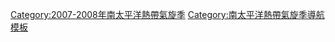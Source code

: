 {{South_Pacific_cyclone_season_bar_start
|year=2007－2008
}}
{{Hurricane_season_bar_button
|buttonspacing=0.25em
|intensity={{Storm_colour|depression}}
|stormname=01F
|strength=tropical depression
|linkname=2007－2008年南太平洋熱帶氣旋季#熱帶低氣壓01F
|storminitial=01F
}}
{{Hurricane_season_bar_button
|buttonspacing=0.25em
|intensity={{Storm_colour|depression}}
|stormname=02F
|strength=tropical depression
|linkname=2007－2008年南太平洋熱帶氣旋季#熱帶低氣壓02F
|storminitial=02F
}}
{{Hurricane_season_bar_button
|buttonspacing=0.25em
|intensity={{Storm_colour|depression}}
|stormname=03F
|strength=tropical depression
|linkname=2007－2008年南太平洋熱帶氣旋季#熱帶低氣壓03F
|storminitial=03F
}}
{{Hurricane_season_bar_button
|buttonspacing=0.25em
|intensity={{Storm_colour|cat3}}
|strength=tropical cyclone
|linkname=2007－2008年南太平洋熱帶氣旋季#熱帶氣旋Daman
|storminitial=D
}}
{{Hurricane_season_bar_button
|buttonspacing=0.25em
|intensity={{Storm_colour|depression}}
|stormname=05F
|strength=tropical depression
|linkname=2007－2008年南太平洋熱帶氣旋季#熱帶低氣壓05F
|storminitial=05F
}}
{{Hurricane_season_bar_button
|buttonspacing=0.25em
|intensity={{Storm_colour|depression}}
|stormname=06F
|strength=tropical disturbance
|linkname=2007－2008年南太平洋熱帶氣旋季#熱帶擾動06F
|storminitial=06F
}}
{{Hurricane_season_bar_button
|buttonspacing=0.25em
|intensity={{Storm_colour|STS}}
|stormname=Elisa
|strength=tropical cyclone
|linkname=2007－2008年南太平洋熱帶氣旋季#熱帶氣旋Elisa
|storminitial=E
}}
{{Hurricane_season_bar_button
|buttonspacing=0.25em
|intensity={{Storm_colour|depression}}
|stormname=08F
|strength=tropical depression
|linkname=2007－2008年南太平洋熱帶氣旋季#熱帶低氣壓08F
|storminitial=08F
}}
</tr>
<tr><td><!--pixel-wide gap--></td></tr>
<tr>
{{Hurricane_season_bar_button
|buttonspacing=0.25em
|intensity={{Storm_colour|depression}}
|stormname=09F
|strength=tropical depression
|linkname=2007－2008年南太平洋熱帶氣旋季#熱帶低氣壓09F
|storminitial=09F
}}
{{Hurricane_season_bar_button
|buttonspacing=0.25em
|intensity={{Storm_colour|cat3}}
|stormname=Funa
|strength=tropical cyclone
|linkname=2007－2008年南太平洋熱帶氣旋季#熱帶氣旋Funa
|storminitial=F
}}
{{Hurricane_season_bar_button
|buttonspacing=0.25em
|intensity={{Storm_colour|depression}}
|stormname=11F
|strength=tropical depression
|linkname=2007－2008年南太平洋熱帶氣旋季#熱帶低氣壓11F
|storminitial=11F
}}
{{Hurricane_season_bar_button
|buttonspacing=0.25em
|intensity={{Storm_colour|cat1}}
|stormname=Gene
|strength=tropical cyclone
|linkname=2007－2008年南太平洋熱帶氣旋季#熱帶氣旋Gene
|storminitial=G
}}
{{Hurricane_season_bar_button
|buttonspacing=0.25em
|intensity={{Storm_colour|depression}}
|stormname=13F
|strength=tropical depression
|linkname=2007－2008年南太平洋熱帶氣旋季#熱帶低氣壓13F
|storminitial=13F
}}
{{Hurricane_season_bar_button
|buttonspacing=0.25em
|intensity={{Storm_colour|depression}}
|stormname=14F
|strength=tropical depression (cyclone by JTWC)
|linkname=2007－2008年南太平洋熱帶氣旋季#熱帶低氣壓14F
|storminitial=14F
}}
{{Hurricane_season_bar_button
|buttonspacing=0.25em
|intensity={{Storm_colour|depression}}
|stormname=15F
|strength=tropical depression
|linkname=2007－2008年南太平洋熱帶氣旋季#熱帶低氣壓15F
|storminitial=15F
}}
{{Hurricane_season_bar_button
|buttonspacing=0.25em
|intensity={{Storm_colour|depression}}
|stormname=16F
|strength=tropical depression (cyclone by JTWC)
|linkname=2007－2008年南太平洋熱帶氣旋季#熱帶低氣壓16F
|storminitial=16F
}}
{{South Pacific cyclone season bar end}}
<includeonly>[[Category:2007-2008年南太平洋熱帶氣旋季]]</includeonly><noinclude>
[[Category:南太平洋熱帶氣旋季導航模板]]
</noinclude>